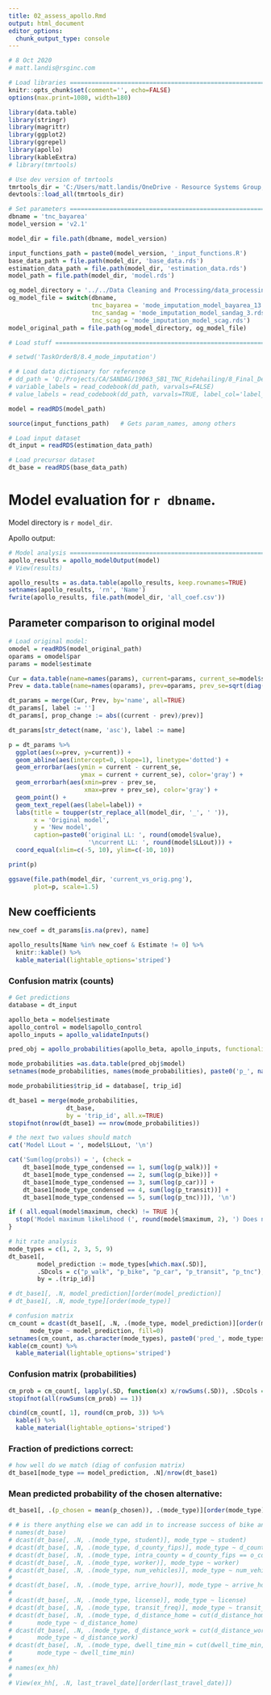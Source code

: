 ```yaml
---
title: 02_assess_apollo.Rmd
output: html_document
editor_options: 
  chunk_output_type: console
---
```


```r
# 8 Oct 2020
# matt.landis@rsginc.com

# Load libraries ===============================================================
knitr::opts_chunk$set(comment='', echo=FALSE)
options(max.print=1080, width=180)

library(data.table)
library(stringr)
library(magrittr)
library(ggplot2)
library(ggrepel)
library(apollo)
library(kableExtra)
# library(tmrtools)

# Use dev version of tmrtools
tmrtools_dir = 'C:/Users/matt.landis/OneDrive - Resource Systems Group, Inc/Git/tmrtools'
devtools::load_all(tmrtools_dir)

# Set parameters ==============================================================
dbname = 'tnc_bayarea'
model_version = 'v2.1'

model_dir = file.path(dbname, model_version)

input_functions_path = paste0(model_version, '_input_functions.R')
base_data_path = file.path(model_dir, 'base_data.rds')
estimation_data_path = file.path(model_dir, 'estimation_data.rds')
model_path = file.path(model_dir, 'model.rds')

og_model_directory = '../../Data Cleaning and Processing/data_processing_2019_spring/Export Views/mode_imputation_dev'
og_model_file = switch(dbname,
                       tnc_bayarea = 'mode_imputation_model_bayarea_13.rds',
                       tnc_sandag = 'mode_imputation_model_sandag_3.rds',
                       tnc_scag = 'mode_imputation_model_scag.rds')
model_original_path = file.path(og_model_directory, og_model_file)

# Load stuff ==================================================================

# setwd('TaskOrder8/8.4_mode_imputation')

# # Load data dictionary for reference
# dd_path = 'Q:/Projects/CA/SANDAG/19063_SB1_TNC_Ridehailing/8_Final_Deliverables/2_Dataset_Documentation/Consolidated_SB1_TNC_Study_Codebook_27February2020.xlsx'
# variable_labels = read_codebook(dd_path, varvals=FALSE)
# value_labels = read_codebook(dd_path, varvals=TRUE, label_col='label_mtc')

model = readRDS(model_path)

source(input_functions_path)   # Gets param_names, among others

# Load input dataset
dt_input = readRDS(estimation_data_path)

# Load precursor dataset
dt_base = readRDS(base_data_path)

```

# Model evaluation for `r dbname`.

Model directory is `r model_dir`.

Apollo output:

```r

# Model analysis ==============================================================
apollo_results = apollo_modelOutput(model)
# View(results)
```

```r
apollo_results = as.data.table(apollo_results, keep.rownames=TRUE)
setnames(apollo_results, 'rn', 'Name')
fwrite(apollo_results, file.path(model_dir, 'all_coef.csv'))
```

## Parameter comparison to original model

```r

# Load original model:
omodel = readRDS(model_original_path)
oparams = omodel$par
params = model$estimate

Cur = data.table(name=names(params), current=params, current_se=model$se)
Prev = data.table(name=names(oparams), prev=oparams, prev_se=sqrt(diag(-1 * solve(omodel$hessian))) )

dt_params = merge(Cur, Prev, by='name', all=TRUE)
dt_params[, label := '']
dt_params[, prop_change := abs((current - prev)/prev)]

dt_params[str_detect(name, 'asc'), label := name]

p = dt_params %>%
  ggplot(aes(x=prev, y=current)) +
  geom_abline(aes(intercept=0, slope=1), linetype='dotted') +
  geom_errorbar(aes(ymin = current - current_se,
                    ymax = current + current_se), color='gray') +
  geom_errorbarh(aes(xmin=prev - prev_se,
                     xmax=prev + prev_se), color='gray') +
  geom_point() + 
  geom_text_repel(aes(label=label)) +
  labs(title = toupper(str_replace_all(model_dir, '_', ' ')),
       x = 'Original model',
       y = 'New model',
       caption=paste0('original LL: ', round(omodel$value),
                      '\ncurrent LL: ', round(model$LLout))) +
  coord_equal(xlim=c(-5, 10), ylim=c(-10, 10))

print(p)

ggsave(file.path(model_dir, 'current_vs_orig.png'),
       plot=p, scale=1.5)
```


## New coefficients

```r
new_coef = dt_params[is.na(prev), name]

apollo_results[Name %in% new_coef & Estimate != 0] %>%
  knitr::kable() %>%
  kable_material(lightable_options='striped')

```


### Confusion matrix (counts)

```r
# Get predictions
database = dt_input

apollo_beta = model$estimate
apollo_control = model$apollo_control
apollo_inputs = apollo_validateInputs()

pred_obj = apollo_probabilities(apollo_beta, apollo_inputs, functionality='prediction')

mode_probabilities =as.data.table(pred_obj$model)
setnames(mode_probabilities, names(mode_probabilities), paste0('p_', names(mode_probabilities)))

mode_probabilities$trip_id = database[, trip_id]

dt_base1 = merge(mode_probabilities, 
                dt_base,
                by = 'trip_id', all.x=TRUE)
stopifnot(nrow(dt_base1) == nrow(mode_probabilities))

# the next two values should match
cat('Model LLout = ', model$LLout, '\n')

cat('Sum(log(probs)) = ', (check = 
    dt_base1[mode_type_condensed == 1, sum(log(p_walk))] +
    dt_base1[mode_type_condensed == 2, sum(log(p_bike))] +
    dt_base1[mode_type_condensed == 3, sum(log(p_car))] +
    dt_base1[mode_type_condensed == 4, sum(log(p_transit))] +
    dt_base1[mode_type_condensed == 5, sum(log(p_tnc))]), '\n')

if ( all.equal(model$maximum, check) != TRUE ){
  stop('Model maximum likelihood (', round(model$maximum, 2), ') Does not equal sum of log(probabilities) (', round(check, 2), ')')
}

# hit rate analysis
mode_types = c(1, 2, 3, 5, 9)
dt_base1[, 
        model_prediction := mode_types[which.max(.SD)],
        .SDcols = c("p_walk", "p_bike", "p_car", "p_transit", "p_tnc"),
        by = .(trip_id)]

# dt_base1[, .N, model_prediction][order(model_prediction)]
# dt_base1[, .N, mode_type][order(mode_type)]
```


```r
# confusion matrix
cm_count = dcast(dt_base1[, .N, .(mode_type, model_prediction)][order(mode_type, model_prediction)],
      mode_type ~ model_prediction, fill=0)
setnames(cm_count, as.character(mode_types), paste0('pred_', mode_types))
kable(cm_count) %>% 
  kable_material(lightable_options='striped')
```

### Confusion matrix (probabilities)

```r
cm_prob = cm_count[, lapply(.SD, function(x) x/rowSums(.SD)), .SDcols = paste0('pred_', mode_types)]
stopifnot(all(rowSums(cm_prob) == 1))

cbind(cm_count[, 1], round(cm_prob, 3)) %>%
  kable() %>%
  kable_material(lightable_options='striped')

```


### Fraction of predictions correct:


```r

# how well do we match (diag of confusion matrix)
dt_base1[mode_type == model_prediction, .N]/nrow(dt_base1)

```

### Mean predicted probability of the chosen alternative:

```r
dt_base1[, .(p_chosen = mean(p_chosen)), .(mode_type)][order(mode_type)]

```

```r

# # is there anything else we can add in to increase success of bike and tnc performance
# names(dt_base)
# dcast(dt_base[, .N, .(mode_type, student)], mode_type ~ student)
# dcast(dt_base[, .N, .(mode_type, d_county_fips)], mode_type ~ d_county_fips)
# dcast(dt_base[, .N, .(mode_type, intra_county = d_county_fips == o_county_fips)], mode_type ~ intra_county)
# dcast(dt_base[, .N, .(mode_type, worker)], mode_type ~ worker)
# dcast(dt_base[, .N, .(mode_type, num_vehicles)], mode_type ~ num_vehicles)
# 
# dcast(dt_base[, .N, .(mode_type, arrive_hour)], mode_type ~ arrive_hour)
# 
# dcast(dt_base[, .N, .(mode_type, license)], mode_type ~ license)
# dcast(dt_base[, .N, .(mode_type, transit_freq)], mode_type ~ transit_freq)
# dcast(dt_base[, .N, .(mode_type, d_distance_home = cut(d_distance_home, c(-Inf, 0, 1, 2, 3, Inf)))], 
#       mode_type ~ d_distance_home)
# dcast(dt_base[, .N, .(mode_type, d_distance_work = cut(d_distance_work, c(-Inf, 0, 1, 2, 3, Inf)))], 
#       mode_type ~ d_distance_work)
# dcast(dt_base[, .N, .(mode_type, dwell_time_min = cut(dwell_time_min, c(-Inf, 0, 5, 15, Inf)))], 
#       mode_type ~ dwell_time_min)
# 
# names(ex_hh)
# 
# View(ex_hh[, .N, last_travel_date][order(last_travel_date)])
```

